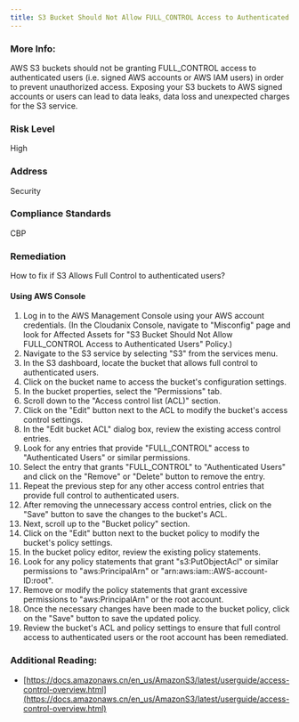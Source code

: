 ```yaml
---
title: S3 Bucket Should Not Allow FULL_CONTROL Access to Authenticated Users
---
```


### More Info:

AWS S3 buckets should not be granting FULL_CONTROL access to authenticated users (i.e. signed AWS accounts or AWS IAM users) in order to prevent unauthorized access. Exposing your S3 buckets to AWS signed accounts or users can lead to data leaks, data loss and unexpected charges for the S3 service.

### Risk Level

High

### Address

Security

### Compliance Standards

CBP

### Remediation

How to fix if S3 Allows Full Control to authenticated users?

#### Using AWS Console

1. Log in to the AWS Management Console using your AWS account credentials.
    (In the Cloudanix Console, navigate to "Misconfig" page and look for Affected Assets for "S3 Bucket Should Not Allow FULL_CONTROL Access to Authenticated Users" Policy.)
2. Navigate to the S3 service by selecting "S3" from the services menu.
3. In the S3 dashboard, locate the bucket that allows full control to authenticated users.
4. Click on the bucket name to access the bucket's configuration settings.
5. In the bucket properties, select the "Permissions" tab.
6. Scroll down to the "Access control list (ACL)" section.
7. Click on the "Edit" button next to the ACL to modify the bucket's access control settings.
8. In the "Edit bucket ACL" dialog box, review the existing access control entries.
9. Look for any entries that provide "FULL_CONTROL" access to "Authenticated Users" or similar permissions.
10. Select the entry that grants "FULL_CONTROL" to "Authenticated Users" and click on the "Remove" or "Delete" button to remove the entry.
11. Repeat the previous step for any other access control entries that provide full control to authenticated users.
12. After removing the unnecessary access control entries, click on the "Save" button to save the changes to the bucket's ACL.
13. Next, scroll up to the "Bucket policy" section.
14. Click on the "Edit" button next to the bucket policy to modify the bucket's policy settings.
15. In the bucket policy editor, review the existing policy statements.
16. Look for any policy statements that grant "s3:PutObjectAcl" or similar permissions to "aws:PrincipalArn" or "arn:aws:iam::AWS-account-ID:root".
17. Remove or modify the policy statements that grant excessive permissions to "aws:PrincipalArn" or the root account.
18. Once the necessary changes have been made to the bucket policy, click on the "Save" button to save the updated policy.
19. Review the bucket's ACL and policy settings to ensure that full control access to authenticated users or the root account has been remediated.

### Additional Reading:

- [https://docs.amazonaws.cn/en_us/AmazonS3/latest/userguide/access-control-overview.html](https://docs.amazonaws.cn/en_us/AmazonS3/latest/userguide/access-control-overview.html)
